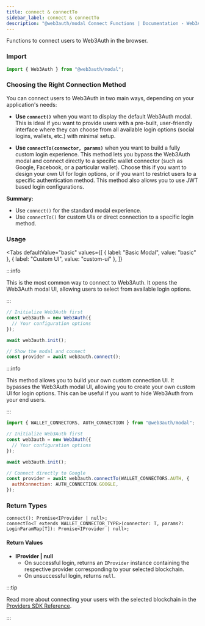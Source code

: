 ```yaml
---
title: connect & connectTo
sidebar_label: connect & connectTo
description: "@web3auth/modal Connect Functions | Documentation - Web3Auth"
---
```



Functions to connect users to Web3Auth in the browser.

### Import

```javascript
import { Web3Auth } from "@web3auth/modal";
```

### Choosing the Right Connection Method

You can connect users to Web3Auth in two main ways, depending on your application's needs:

- **Use `connect()`** when you want to display the default Web3Auth modal. This is ideal if you want
  to provide users with a pre-built, user-friendly interface where they can choose from all
  available login options (social logins, wallets, etc.) with minimal setup.

- **Use `connectTo(connector, params)`** when you want to build a fully custom login experience.
  This method lets you bypass the Web3Auth modal and connect directly to a specific wallet connector
  (such as Google, Facebook, or a particular wallet). Choose this if you want to design your own UI
  for login options, or if you want to restrict users to a specific authentication method. This
  method also allows you to use JWT based login configurations.

**Summary:**

- Use `connect()` for the standard modal experience.
- Use `connectTo()` for custom UIs or direct connection to a specific login method.

### Usage

<Tabs
  defaultValue="basic"
  values={[
    { label: "Basic Modal", value: "basic" },
    { label: "Custom UI", value: "custom-ui" },
  ]}
>

<TabItem value="basic">

:::info

This is the most common way to connect to Web3Auth. It opens the Web3Auth modal UI, allowing users
to select from available login options.

:::

```javascript
// Initialize Web3Auth first
const web3auth = new Web3Auth({
  // Your configuration options
});

await web3auth.init();

// Show the modal and connect
const provider = await web3auth.connect();
```

</TabItem>

<TabItem value="custom-ui">

:::info

This method allows you to build your own custom connection UI. It bypasses the Web3Auth modal UI,
allowing you to create your own custom UI for login options. This can be useful if you want to hide
Web3Auth from your end users.

:::

```javascript
import { WALLET_CONNECTORS, AUTH_CONNECTION } from "@web3auth/modal";

// Initialize Web3Auth first
const web3auth = new Web3Auth({
  // Your configuration options
});

await web3auth.init();

// Connect directly to Google
const provider = await web3auth.connectTo(WALLET_CONNECTORS.AUTH, {
  authConnection: AUTH_CONNECTION.GOOGLE,
});
```

</TabItem>

</Tabs>

### Return Types

```tsx
connect(): Promise<IProvider | null>;
connectTo<T extends WALLET_CONNECTOR_TYPE>(connector: T, params?: LoginParamMap[T]): Promise<IProvider | null>;
```

#### Return Values

- **IProvider | null**
  - On successful login, returns an `IProvider` instance containing the respective provider
    corresponding to your selected blockchain.
  - On unsuccessful login, returns `null`.

:::tip

Read more about connecting your users with the selected blockchain in the
[Providers SDK Reference](/sdk/web/react).

:::
